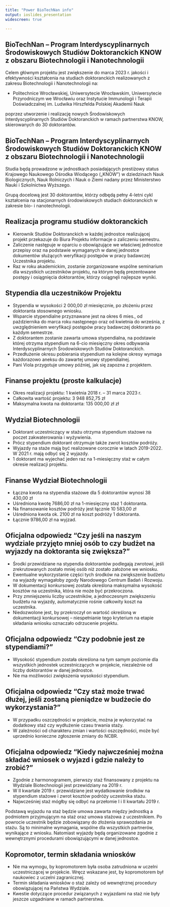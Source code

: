 ```yaml
---
title: "Power BioTechNan info"
output: ioslides_presentation
widescreen: true

---
```


## BioTechNan – Program Interdyscyplinarnych Środowiskowych Studiów Doktoranckich KNOW z obszaru Biotechnologii i Nanotechnologii

Celem głównym projektu jest zwiększenie do marca 2023 r. jakości i efektywności kształcenia na studiach doktoranckich realizowanych z zakresu Biotechnologii i Nanotechnologii na:

- Politechnice Wrocławskiej, Uniwersytecie Wrocławskim, Uniwersytecie Przyrodniczym we Wrocławiu oraz Instytucie Immunologii i Terapii Doświadczalnej im. Ludwika Hirszfelda Polskiej Akademii Nauk

poprzez utworzenie i realizację nowych Środowiskowych Interdyscyplinarnych Studiów Doktoranckich w ramach partnerstwa KNOW, skierowanych do 30 doktorantów.

## BioTechNan – Program Interdyscyplinarnych Środowiskowych Studiów Doktoranckich KNOW z obszaru Biotechnologii i Nanotechnologii

Studia będą prowadzone w jednostkach posiadających prestiżowy status Krajowego Naukowego Ośrodka Wiodącego („KNOW”) w dziedzinach Nauk Biologicznych, Nauk Rolniczych i Nauk o Ziemi nadany przez Ministerstwo Nauki i Szkolnictwa Wyższego.

Grupą docelową jest 30 doktorantów, którzy odbędą pełny 4-letni cykl kształcenia na stacjonarnych środowiskowych studiach doktoranckich w zakresie bio- i nanotechnologii.

##  Realizacja programu studiów doktoranckich

- Kierownik Studiów Doktoranckich w każdej jednostce realizującej projekt przekazuje do Biura Projektu informacje o zaliczeniu semestru. 
- Zaliczenie następuje w oparciu o obowiązujące we właściwej jednostce przepisy oraz na podstawie wymaganych w danej jednostce dokumentów służących weryfikacji postępów w pracy badawczej Uczestnika projektu.
- Raz w roku akademickim, zostanie zorganizowane wspólne seminarium dla wszystkich uczestników projektu, na którym będą prezentowane postępy i osiągnięcia doktorantów, którzy osiągnęli najlepsze wyniki.


##  Stypendia dla uczestników Projektu

- Stypendia w wysokości 2 000,00 zł miesięcznie, po złożeniu przez doktoranta stosownego wniosku.
- Wsparcie stypendialne przyznawane jest na okres 6 mies., od października do marca roku następnego oraz od kwietnia do września, z uwzględnieniem weryfikacji postępów pracy badawczej doktoranta po każdym semestrze.
- Z doktorantem zostanie zawarta umowa stypendialna, na podstawie której otrzyma stypendium na 6-cio miesięczny okres odbywania
Interdyscyplinarnych Środowiskowych Studiów Doktoranckich. 
- Przedłużenie okresu pobierania stypendium na kolejne okresy wymaga każdorazowo aneksu do zawartej umowy stypendialnej. 
- Pani Viola przygotuje umowy później, jak się zapozna z projektem.

##  Finanse projektu (proste kalkulacje)

- Okres realizacji projektu: 1 kwietnia 2018 r. – 31 marca 2023 r.
- Całkowita wartość projektu: 3 948 852,75 zł
- Maksymalna kwota na doktoranta: 135 000,00 zł zł

##  Wydział Biotechnologii

- Doktorant uczestniczący w stażu otrzyma stypendium stażowe na poczet zakwaterowania i wyżywienia.
- Prócz stypendium doktorant otrzymuje także zwrot kosztów podróży.
- Wyjazdy na staże mają być realizowane corocznie w latach 2019-2022. W 2021 r. mają odbyć się 2 wyjazdy.
- 1 doktorant ma wyjechać jeden raz na 1-miesięczny staż w całym okresie realizacji projektu.

##  Finanse Wydział Biotechnologii

- Łączna kwota na stypendia stażowe dla 5 doktorantów wynosi 38 430,00 zł
- Uśredniona kwotę 7686,00 zł na 1-miesięczny staż 1 doktoranta.
- Na finansowanie kosztów podróży jest łącznie 10 583,00 zł
- Uśredniona kwota ok. 2100 zł na koszt podróży 1 doktoranta.
- Łącznie 9786,00 zł na wyjzad.

## Oficjalna odpowiedz "Czy jeśli na naszym wydziale przyjęto mniej osób to czy budżet na wyjazdy na doktoranta się zwiększa?"

- Środki przewidziane na stypendia doktorantów podlegają zwrotowi, jeśli zrekrutowanych zostało mniej osób niż zostało założone we wniosku. 
- Ewentualne wykorzystanie części tych środków na zwiększenie budżetu na wyjazdy wymagałoby zgody Narodowego Centrum Badań i Rozwoju. 
- W dokumentacji konkursowej została określona maksymalna wysokość kosztów na uczestnika, która nie może być przekroczona. 
- Przy zmniejszeniu liczby uczestników, a jednoczesnym zwiększeniu budżetu na wyjazdy, automatycznie rośnie całkowity koszt na uczestnika.
- Niedozwolone jest, by przekroczył on wartość określoną w dokumentacji konkursowej – niespełnianie tego kryterium na etapie składania wniosku oznaczało odrzucenie projektu.

## Oficjalna odpowiedz "Czy podobnie jest ze stypendiami?"

- Wysokość stypendium została określona na tym samym poziomie dla wszystkich jednostek uczestniczących w projekcie, niezależnie od liczby doktorantów w danej jednostce. 
- Nie ma możliwości zwiększenia wysokości stypendium.

## Oficjalna odpowiedz "Czy staż może trwać dłużej, jeśli zostaną pieniądze w budżecie do wykorzystania?"

- W przypadku oszczędności w projekcie, można je wykorzystać na dodatkowy staż czy wydłużenie czasu trwania staży. 
- W zależności od charakteru zmian i wartości oszczędności, może być uprzednio konieczne zgłoszenie zmiany do NCBR.

## Oficjalna odpowiedz "Kiedy najwcześniej można składać wniosek o wyjazd i gdzie należy to zrobić?"

- Zgodnie z harmonogramem, pierwszy staż finansowany z projektu na Wydziale Biotechnologii jest przewidziany na 2019 r. 
- W II kwartale 2019 r. przewidziane jest wydatkowanie środków na stypendium stażowe i zwrot kosztów podróży uczestnika stażu. 
- Najwcześniej staż mógłby się odbyć na przełomie I i II kwartału 2019 r.

Podstawą wyjazdu na staż będzie umowa zawarta między jednostką a podmiotem przyjmującym na staż oraz umowa stażowa z uczestnikiem. Po powrocie uczestnik będzie zobowiązany do złożenia sprawozdania ze stażu. Są to minimalne wymagania, wspólne dla wszystkich partnerów, wynikające z wniosku. Natomiast wyjazdy będą organizowane zgodnie z wewnętrznymi procedurami obowiązującymi w danej jednostce. 

## Kopromotor, termin składania wniosków

- Nie ma wymogu, by kopromotorem  była osoba zatrudniona w uczelni uczestniczącej w projekcie. Wręcz wskazane jest, by kopromotorem był naukowiec z uczelni zagranicznej.
- Termin składania wniosków o staż zależy od wewnętrznej procedury obowiązującej na Państwa Wydziale. 
- Kwestie dotyczące procedur związanych z wyjazdami na staż nie były jeszcze uzgadniane w ramach partnerstwa.
